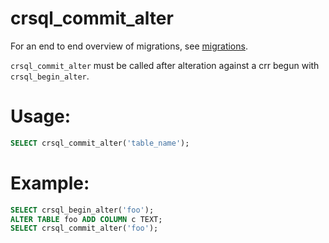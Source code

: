 # crsql_commit_alter

For an end to end overview of migrations, see [migrations](./migrations.html).

`crsql_commit_alter` must be called after alteration against a crr begun with `crsql_begin_alter`.

# Usage:

```sql
SELECT crsql_commit_alter('table_name');
```

# Example:

```sql
SELECT crsql_begin_alter('foo');
ALTER TABLE foo ADD COLUMN c TEXT;
SELECT crsql_commit_alter('foo');
```
